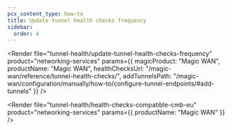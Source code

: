 ```yaml
---
pcx_content_type: how-to
title: Update tunnel health checks frequency
sidebar:
  order: 4
---
```



<Render
	file="tunnel-health/update-tunnel-health-checks-frequency"
	product="networking-services"
	params={{
		magicProduct: "Magic WAN",
		productName: "Magic WAN",
		healthChecksUrl: "/magic-wan/reference/tunnel-health-checks/",
		addTunnelsPath: "/magic-wan/configuration/manually/how-to/configure-tunnel-endpoints/#add-tunnels"
	}}
/>

<Render
	file="tunnel-health/health-checks-compatible-cmb-eu"
	product="networking-services"
	params={{
		productName: "Magic WAN"
	}}
/>